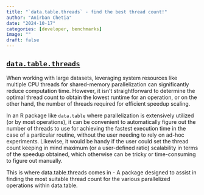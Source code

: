 ```yaml
---
title: "`data.table.threads` - find the best thread count!"
author: "Anirban Chetia"
date: "2024-10-17"
categories: [developer, benchmarks]
image: ""
draft: false
---
```


## [`data.table.threads`](https://github.com/Anirban166/data.table.threads)

When working with large datasets, leveraging system resources like multiple CPU threads for shared-memory parallelization can significantly reduce computation time. However, it isn’t straightforward to determine the optimal thread count to obtain the lowest runtime for an operation, or on the other hand, the number of threads required for efficient speedup scaling.

In an R package like `data.table` where parallelization is extensively utilized (or by most operations), it can be convenient to automatically figure out the number of threads to use for achieving the fastest execution time in the case of a particular routine, without the user needing to rely on ad-hoc experiments. Likewise, it would be handy if the user could set the thread count keeping in mind maximum (or a user-defined ratio) scalability in terms of the speedup obtained, which otherwise can be tricky or time-consuming to figure out manually.

This is where data.table.threads comes in - A package designed to assist in finding the most suitable thread count for the various parallelized operations within data.table.

